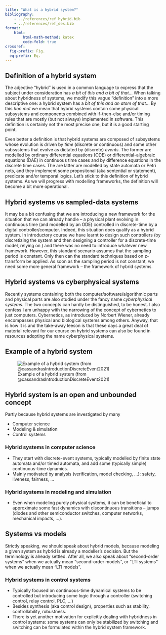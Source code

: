 ```yaml
---
title: "What is a hybrid system?"
bibliography: 
    - ../references/ref_hybrid.bib
    - ../references/ref_des.bib
format:
    html:
        html-math-method: katex
        code-fold: true
crossref:
  fig-prefix: Fig. 
  eq-prefix: Eq.
---
```


## Definition of a hybrid system

The adjective "hybrid" is used in a common language to express that the subject under consideration has *a bit of this and a bit of that*... When talking about hybridness of systems, we modify this vague "definition" into a more descriptive one: a hybrid system has a *bit of this and an atom of that*... By this *bon mot* we mean that hybrid systems contain some physical subsystems and components combined with if-then-else and/or timing rules that are mostly (but not always) implemented in software. This definition is certainly not the most precise one, but it is a good starting point.

Even better a definition is that hybrid systems are composed of subsystems whose evolution is driven by *time* (discrete or continuous) and some other subsystems that evolve as dictated by (discrete) *events*. The former are modelled by ordinary differential equations (ODE) or differential-algebraic equations (DAE) in continuous time cases and by difference equations in the discrete time cases. The are latter are modelled by state automata or Petri nets, and they implement some propositonal (aka sentential or statement), predicate and/or temporal logics. Let's stick to this definition of hybrid systems. As we will progress with modelling frameworks, the definition will become a bit more operational.

::: {.callout-warning}
## Hybrid systems vs sampled-data systems 
It may be a bit confusing that we are introducing a new framework for the situation that we can already handle – a physical plant evolving in continuous time (and modelled by an ODE) controlled in discrete-time by a digital controller/computer. Indeed, this situation does qualify as a hybrid system. In introductory course we have learnt to design such controllers (by discretizing the system and then designing a controller for a discrete-time model, relying on ) and there was no need to introduce whatever new framework. However, this standard scenario assumes that the sampling period is constant. Only then can the standard techniques based on z-transform be applied. As soon as the sampling period is not constant, we need some more general framework – the framework of hybrid systems.  
:::

::: {.callout-warning}
## Hybrid systems vs cyberphysical systems
Recently systems containing both the computer/software/algorithmic parts and physical parts are also studied under the fancy name *cyberphysical systems*. The two concepts can hardly be distinguished, to be honest. I also confess I am unhappy with the narrowing of the concept of cybernetics to just computers. Cybernetics, as introduced by Norbert Wiener, already encompasses physical and biological systems among others. Anyway, that is how it is and the take-away leeson is that these days a great deal of material relevant for our course on hybrid systems can also be found in resources adopting the name cyberphysical systems.
:::

## Example of a hybrid system

![Example of a hybrid system (from @cassandrasIntroductionDiscreteEvent2021)](figures/example_hybrid_system_cassandras_book.png)

## Hybrid system is an open and unbounded concept

Partly because hybrid systems are investigated by many
    
- Computer science
- Modeling & simulation
- Control systems

### Hybrid systems in computer science

- They start with discrete-event systems, typically modelled by finite state automata and/or timed automata, and add some (typically simple) continuous-time dynamics.
- Mainly motivated by analysis (verification, model checking, ...): safety, liveness, fairness, ...

### Hybrid systems in modeling and simulation

- Even when modeling purely physical systems, it can be beneficial to approximate some fast dynamics with discontinuous transitions – jumps (diodes and other semiconductor switches, computer networks, mechanical impacts, ...).

::: {.callout-warning}
## Systems vs models
Strictly speaking, we should speak about hybrid models, because modeling a given system as hybrid is already a modeller's decision. But the terminology is already settled. After all, we also speak about "second-order systems" when we actually mean "second-order models", or "LTI systems" when we actually mean "LTI models".
:::

### Hybrid systems in control systems 

- Typically focused on continuous-time dynamical systems to be controlled but introducing some logic through a controller (switching control, relay control, PLC, ...)
- Besides synthesis (aka control design), properties such as stability, controllability, robustness.
- There is yet another motivation for explicitly dealing with hybridness in control systems: some systems can only be stabilized by switching and switching can be formulated within the hybrid system framework.
